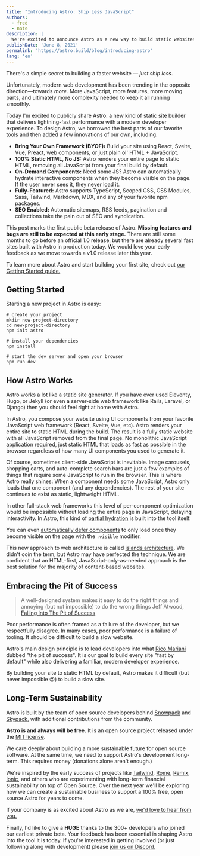 ```yaml
---
title: "Introducing Astro: Ship Less JavaScript"
authors: 
  - fred
  - nate
description: | 
  We're excited to announce Astro as a new way to build static websites and deliver lightning-fast performance without sacrificing a modern developer experience.
publishDate: 'June 8, 2021'
permalink: 'https://astro.build/blog/introducing-astro'
lang: 'en'
---
```



There's a simple secret to building a faster website — *just ship less*. 

Unfortunately, modern web development has been trending in the opposite direction—towards *more.* More JavaScript, more features, more moving parts, and ultimately more complexity needed to keep it all running smoothly.

Today I'm excited to publicly share Astro: a new kind of static site builder that delivers lightning-fast performance with a modern developer experience. To design Astro, we borrowed the best parts of our favorite tools and then added a few innovations of our own, including:

- **Bring Your Own Framework (BYOF):** Build your site using React, Svelte, Vue, Preact, web components, or just plain ol' HTML + JavaScript.
- **100% Static HTML, No JS:** Astro renders your entire page to static HTML, removing all JavaScript from your final build by default.
- **On-Demand Components:** Need some JS? Astro can automatically hydrate interactive components when they become visible on the page. If the user never sees it, they never load it.
- **Fully-Featured:** Astro supports TypeScript, Scoped CSS, CSS Modules, Sass, Tailwind, Markdown, MDX, and any of your favorite npm packages.
- **SEO Enabled:** Automatic sitemaps, RSS feeds, pagination and collections take the pain out of SEO and syndication.

This post marks the first public beta release of Astro. **Missing features and bugs are still to be expected at this early stage.** There are still some months to go before an official 1.0 release, but there are already several fast sites built with Astro in production today. We would love your early feedback as we move towards a v1.0 release later this year.

<Note>

  To learn more about Astro and start building your first site, check out [our Getting Started guide.](https://docs.astro.build)

</Note>

## Getting Started

Starting a new project in Astro is easy:

```shell
# create your project
mkdir new-project-directory
cd new-project-directory
npm init astro

# install your dependencies
npm install

# start the dev server and open your browser
npm run dev
```

## How Astro Works

Astro works a lot like a static site generator. If you have ever used Eleventy, Hugo, or Jekyll (or even a server-side web framework like Rails, Laravel, or Django) then you should feel right at home with Astro. 

In Astro, you compose your website using UI components from your favorite JavaScript web framework (React, Svelte, Vue, etc). Astro renders your entire site to static HTML during the build. The result is a fully static website with all JavaScript removed from the final page. No monolithic JavaScript application required, just  static HTML that loads as fast as possible in the browser regardless of how many UI components you used to generate it.

Of course, sometimes client-side JavaScript is inevitable. Image carousels, shopping carts, and auto-complete search bars are just a few examples of things that require some JavaScript to run in the browser. This is where Astro really shines: When a component needs some JavaScript, Astro only loads that one component (and any dependencies). The rest of your site continues to exist as static, lightweight HTML.

In other full-stack web frameworks this level of per-component optimization would be impossible without loading the entire page in JavaScript, delaying interactivity. In Astro, this kind of [partial hydration](https://addyosmani.com/blog/rehydration/) is built into the tool itself. 

You can even [automatically defer components](https://codepen.io/jonneal/full/ZELvMvw) to only load once they become visible on the page with the `:visible` modifier.

This new approach to web architecture is called [islands architecture](https://jasonformat.com/islands-architecture/). We didn't coin the term, but Astro may have perfected the technique. We are confident that an HTML-first, JavaScript-only-as-needed approach is the best solution for the majority of content-based websites.

## Embracing the Pit of Success

<Blockquote>
  <span slot="quote">A well-designed system makes it easy to do the right things and annoying (but not impossible) to do the wrong things</span>
  <span slot="cite">Jeff Atwood, <a href="https://blog.codinghorror.com/falling-into-the-pit-of-success/">Falling Into The Pit of Success</a></span>
</Blockquote>

Poor performance is often framed as a failure of the developer, but we respectfully disagree. In many cases, poor performance is a failure of tooling. It should be difficult to build a slow website. 

Astro's main design principle is to lead developers into what [Rico Mariani](https://twitter.com/ricomariani) dubbed "the pit of success". It is our goal to build every site "fast by default" while also delivering a familiar, modern developer experience. 

By building your site to static HTML by default, Astro makes it difficult (but never impossible 😉) to build a slow site.

## Long-Term Sustainability

Astro is built by the team of open source developers behind [Snowpack](https://snowpack.dev) and [Skypack](https://skypack.dev), with additional contributions from the community.

**Astro is and always will be free.** It is an open source project released under the [MIT license](https://github.com/withastro/astro/blob/main/LICENSE). 

We care deeply about building a more sustainable future for open source software.  At the same time, we need to support Astro's development long-term. This requires money (donations alone aren't enough.) 

We're inspired by the early success of projects like [Tailwind](https://tailwindcss.com/), [Rome](https://rome.tools/), [Remix](https://remix.run/), [Ionic](https://ionicframework.com/), and others who are experimenting with long-term financial sustainability on top of Open Source. Over the next year we'll be exploring how we can create a sustainable business to support a 100% free, open source Astro for years to come. 

If your company is as excited about Astro as we are, [we'd love to hear from you.](https://astro.build/chat)

<Note type="tip">

  Finally, I'd like to give a **HUGE** thanks to the 300+ developers who joined our earliest private beta. Your feedback has been essential in shaping Astro into the tool it is today. If you're interested in getting involved (or just following along with development) please [join us on Discord.](https://astro.build/chat)

</Note>
